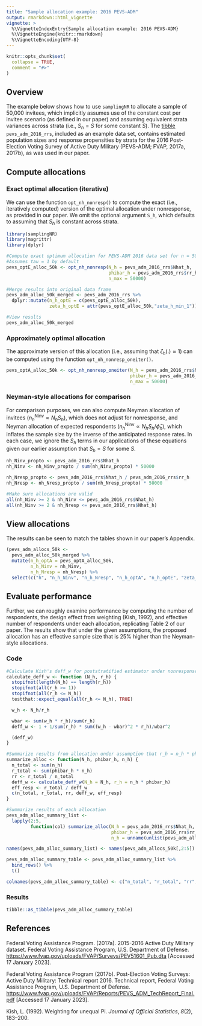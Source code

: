 ```yaml
---
title: "Sample allocation example: 2016 PEVS-ADM"
output: rmarkdown::html_vignette
vignette: >
  %\VignetteIndexEntry{Sample allocation example: 2016 PEVS-ADM}
  %\VignetteEngine{knitr::rmarkdown}
  %\VignetteEncoding{UTF-8}
---
```


```r
knitr::opts_chunk$set(
  collapse = TRUE,
  comment = "#>"
)
```

## Overview

The example below shows how to use `samplingNR` to allocate a sample of 50,000 invitees, which implicitly assumes use of the constant cost per invitee scenario (as defined in our paper) and assuming equivalent strata variances across strata (i.e., $S_h = S$ for some constant $S$). The [tibble](https://tibble.tidyverse.org/) `pevs_adm_2016_rrs`, included as an example data set, contains estimated population sizes and response propensities by strata for the 2016 Post-Election Voting Survey of Active Duty Military (PEVS-ADM; FVAP, 2017a, 2017b), as was used in our paper.

## Compute allocations

### Exact optimal allocation (iterative)

We can use the function `opt_nh_nonresp()` to compute the exact (i.e., iteratively computed) version of the optimal allocation under nonresponse, as provided in our paper. We omit the optional argument `S_h`, which defaults to assuming that $S_h$ is constant across strata.

```r
library(samplingNR)
library(magrittr)
library(dplyr)

#Compute exact optimum allocation for PEVS-ADM 2016 data set for n = 50k
#Assumes tau = 1 by default
pevs_optE_alloc_50k <- opt_nh_nonresp(N_h = pevs_adm_2016_rrs$Nhat_h,
                                      phibar_h = pevs_adm_2016_rrs$rr_h,
                                      n_max = 50000)

#Merge results into original data frame
pevs_adm_alloc_50k_merged <- pevs_adm_2016_rrs %>%
  dplyr::mutate(n_h_optE = c(pevs_optE_alloc_50k),
                zeta_h_optE = attr(pevs_optE_alloc_50k,"zeta_h_min_1"))

#View results
pevs_adm_alloc_50k_merged
```

### Approximately optimal allocation

The approximate version of this allocation (i.e., assuming that $\zeta_h(.) \approx 1$) can be computed using the function `opt_nh_nonresp_oneiter()`.

```r
pevs_optA_alloc_50k <- opt_nh_nonresp_oneiter(N_h = pevs_adm_2016_rrs$Nhat_h,
                                              phibar_h = pevs_adm_2016_rrs$rr_h,
                                              n_max = 50000)
```

### Neyman-style allocations for comparison

For comparison purposes, we can also compute Neyman allocation of invitees ($n_h^{\textrm{Ninv}}\propto N_h S_h$), which does not adjust for nonresponse, and Neyman allocation of expected respondents ($n_h^{\textrm{Ninv}}\propto N_h S_h / \bar{\phi}_h$), which inflates the sample size by the inverse of the anticipated response rates. In each case, we ignore the $S_h$ terms in our applications of these equations given our earlier assumption that $S_h = S$ for some $S$.

```r
nh_Ninv_propto <- pevs_adm_2016_rrs$Nhat_h
nh_Ninv <- nh_Ninv_propto / sum(nh_Ninv_propto) * 50000

nh_Nresp_propto <- pevs_adm_2016_rrs$Nhat_h / pevs_adm_2016_rrs$rr_h
nh_Nresp <- nh_Nresp_propto / sum(nh_Nresp_propto) * 50000

#Make sure allocations are valid
all(nh_Ninv >= 2 & nh_Ninv <= pevs_adm_2016_rrs$Nhat_h)
all(nh_Ninv >= 2 & nh_Nresp <= pevs_adm_2016_rrs$Nhat_h)
```

## View allocations

The results can be seen to match the tables shown in our paper's Appendix.

```r
(pevs_adm_allocs_50k <- 
  pevs_adm_alloc_50k_merged %>%
  mutate(n_h_optA = pevs_optA_alloc_50k,
         n_h_Ninv = nh_Ninv,
         n_h_Nresp = nh_Nresp) %>%
  select(c("h", "n_h_Ninv", "n_h_Nresp", "n_h_optA", "n_h_optE", "zeta_h_optE")))
```

## Evaluate performance

Further, we can roughly examine performance by computing the number of respondents, the design effect from weighting (Kish, 1992), and effective number of respondents under each allocation, replicating Table 2 of our paper. The results show that under the given assumptions, the proposed allocation has an effective sample size that is 25% higher than the Neyman-style allocations.

### Code

```r
#Calculate Kish's deff_w for poststratified estimator under nonresponse
calculate_deff_w <- function (N_h, r_h) {
  stopifnot(length(N_h) == length(r_h))
  stopifnot(all(r_h >= 1))
  stopifnot(all(r_h <= N_h))
  testthat::expect_equal(all(r_h <= N_h), TRUE)

  w_h <- N_h/r_h

  wbar <- sum(w_h * r_h)/sum(r_h)
  deff_w <- 1 + 1/sum(r_h) * sum((w_h - wbar)^2 * r_h)/wbar^2

  (deff_w)
}

#Summarize results from allocation under assumption that r_h = n_h * phibar_h
summarize_alloc <- function(N_h, phibar_h, n_h) {
  n_total <- sum(n_h)
  r_total <- sum(phibar_h * n_h)
  rr <- r_total / n_total
  deff_w <- calculate_deff_w(N_h = N_h, r_h = n_h * phibar_h)
  eff_resp <- r_total / deff_w
  c(n_total, r_total, rr, deff_w, eff_resp)
}

#Summarize results of each allocation
pevs_adm_alloc_summary_list <-
  lapply(2:5,
         function(col) summarize_alloc(N_h = pevs_adm_2016_rrs$Nhat_h,
                                       phibar_h = pevs_adm_2016_rrs$rr_h,
                                       n_h = unname(unlist(pevs_adm_allocs_50k[,col]))))

names(pevs_adm_alloc_summary_list) <- names(pevs_adm_allocs_50k[,2:5])

pevs_adm_alloc_summary_table <- pevs_adm_alloc_summary_list %>%
  bind_rows() %>%
  t()

colnames(pevs_adm_alloc_summary_table) <- c("n_total", "r_total", "rr", "deff_w", "eff_resp")
```

### Results

```r
tibble::as_tibble(pevs_adm_alloc_summary_table)
```

## References

Federal Voting Assistance Program. (2017a). 2015-2016 Active Duty Military dataset. Federal Voting Assistance Program, U.S. Department of Defense. <https://www.fvap.gov/uploads/FVAP/Surveys/PEV51601_Pub.dta> [Accessed 17 January 2023].

Federal Voting Assistance Program (2017b). Post-Election Voting Surveys: Active Duty Military: Technical report 2016. Technical report, Federal Voting Assistance Program, U.S. Department of Defense. <https://www.fvap.gov/uploads/FVAP/Reports/PEVS_ADM_TechReport_Final.pdf> [Accessed 17 January 2023].

Kish, L. (1992). Weighting for unequal Pi. *Journal of Official Statistics*, *8*(2), 183--200.
